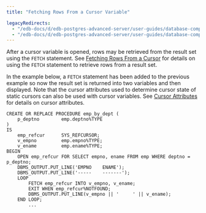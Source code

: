 ```yaml
---
title: "Fetching Rows From a Cursor Variable"

legacyRedirects:
  - "/edb-docs/d/edb-postgres-advanced-server/user-guides/database-compatibility-stored-procedural-language-guide/13/fetching_rows_from_a_cursor_variable.html"
  - "/edb-docs/d/edb-postgres-advanced-server/user-guides/database-compatibility-stored-procedural-language-guide/latest/fetching_rows_from_a_cursor_variable.html"
---
```


<div id="fetching_rows_from_a_cursor_variable" class="registered_link"></div>

After a cursor variable is opened, rows may be retrieved from the result set using the `FETCH` statement. See [Fetching Rows From a Cursor](../08_static_cursors/03_fetching_rows_from_a_cursor/#fetching_rows_from_a_cursor) for details on using the `FETCH` statement to retrieve rows from a result set.

In the example below, a `FETCH` statement has been added to the previous example so now the result set is returned into two variables and then displayed. Note that the cursor attributes used to determine cursor state of static cursors can also be used with cursor variables. See [Cursor Attributes](../08_static_cursors/06_cursor_attributes/#cursor_attributes) for details on cursor attributes.

```text
CREATE OR REPLACE PROCEDURE emp_by_dept (
    p_deptno        emp.deptno%TYPE
)
IS
    emp_refcur      SYS_REFCURSOR;
    v_empno         emp.empno%TYPE;
    v_ename         emp.ename%TYPE;
BEGIN
    OPEN emp_refcur FOR SELECT empno, ename FROM emp WHERE deptno = p_deptno;
    DBMS_OUTPUT.PUT_LINE('EMPNO    ENAME');
    DBMS_OUTPUT.PUT_LINE('-----    -------');
    LOOP
        FETCH emp_refcur INTO v_empno, v_ename;
        EXIT WHEN emp_refcur%NOTFOUND;
        DBMS_OUTPUT.PUT_LINE(v_empno || '     ' || v_ename);
    END LOOP;
        ...
```
